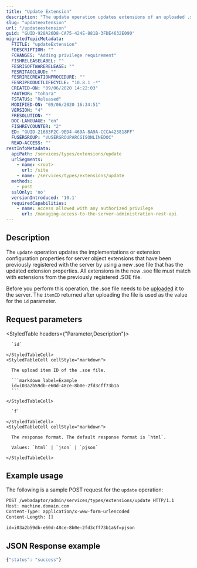```yaml
---
title: "Update Extension"
description: "The update operation updates extensions of an uploaded .soe file that had previously been registered with the server."
slug: "updateextension"
url: "/updateextension"
guid: "GUID-928A26D8-CA75-424E-881B-3FDE4632E090"
migratedTopicMetadata:
  FTITLE: "updateExtension"
  FDESCRIPTION: ""
  FCHANGES: "Adding privilege requirement"
  FISHRELEASELABEL: ""
  FESRISOFTWARERELEASE: ""
  FESRITAGCLOUD: ""
  FESRIRECREATIONPROCEDURE: ""
  FESRIPRODUCTLIFECYCLE: "10.8.1 -*"
  CREATED-ON: "09/06/2020 14:22:03"
  FAUTHOR: "tohara"
  FSTATUS: "Released"
  MODIFIED-ON: "09/06/2020 16:34:51"
  VERSION: "4"
  FRESOLUTION: ""
  DOC-LANGUAGE: "en"
  FISHREVCOUNTER: "2"
  ED: "GUID-21683F2C-9ED4-469A-8A9A-CCCA423818FF"
  FUSERGROUP: "VUSERGROUPARCGISONLINEDOC"
  READ-ACCESS: ""
restInfoMetadata:
  apiPath: /services/types/extensions/update
  urlSegments:
    - name: <root>
      url: /site
    - name: /services/types/extensions/update
  methods:
    - post
  sslOnly: 'no'
  versionIntroduced: '10.1'
  requiredCapabilities:
    - name: Access allowed with any authorized privilege
      url: /managing-access-to-the-server-administration-rest-api
---
```


## Description

The `update` operation updates the implementations or extension configuration properties for server object extensions that have been previously registered with the server by using a new .soe file that has the updated extension properties. All extensions in the new .soe file must match with extensions from the previously registered .SOE file.

Before you perform this operation, the .soe file needs to be [uploaded](/uploaditem) it to the server. The `itemID` returned after uploading the file is used as the value for the `id` parameter.


## Request parameters

<StyledTable headers={"Parameter,Description"}>
  <StyledTableRow>
    <StyledTableCell cellStyle="markdown">

      `id` 

    </StyledTableCell>
    <StyledTableCell cellStyle="markdown">

      The upload item ID of the .soe file.

      ```markdown label=Example
      id=i03a2b59db-e60d-48ce-8b0e-2fd3cff73b1a
      ```

    </StyledTableCell>
  </StyledTableRow>
  <StyledTableRow>
    <StyledTableCell cellStyle="markdown">

      `f` 

    </StyledTableCell>
    <StyledTableCell cellStyle="markdown">

      The response format. The default response format is `html`. 

      Values: `html` | `json` | `pjson`

    </StyledTableCell>
  </StyledTableRow>
</StyledTable>


## Example usage

The following is a sample POST request for the `update` operation:

```markdown
POST /webadaptor/admin/services/types/extensions/update HTTP/1.1
Host: machine.domain.com
Content-Type: application/x-www-form-urlencoded
Content-Length: []

id=i03a2b59db-e60d-48ce-8b0e-2fd3cff73b1a&f=pjson
```

## JSON Response example

```javascript
{"status": "success"}
```